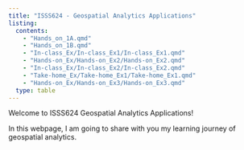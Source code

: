 ```yaml
---
title: "ISSS624 - Geospatial Analytics Applications"
listing:
  contents: 
    - "Hands_on_1A.qmd"
    - "Hands_on_1B.qmd"
    - "In-class_Ex/In-class_Ex1/In-class_Ex1.qmd"
    - "Hands-on_Ex/Hands-on_Ex2/Hands-on_Ex2.qmd"
    - "In-class_Ex/In-class_Ex2/In-class_Ex2.qmd"
    - "Take-home_Ex/Take-home_Ex1/Take-home_Ex1.qmd"
    - "Hands-on_Ex/Hands-on_Ex3/Hands-on_Ex3.qmd"
  type: table
---
```


Welcome to ISSS624 Geospatial Analytics Applications!

In this webpage, I am going to share with you my learning journey of geospatial analytics.
